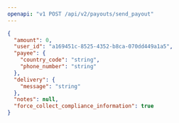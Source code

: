 ```yaml
---
openapi: "v1 POST /api/v2/payouts/send_payout"
---
```


<RequestExample>

```json
{
  "amount": 0,
  "user_id": "a169451c-8525-4352-b8ca-070dd449a1a5",
  "payee": {
    "country_code": "string",
    "phone_number": "string"
  },
  "delivery": {
    "message": "string"
  },
  "notes": null,
  "force_collect_compliance_information": true
}
```

</RequestExample>

